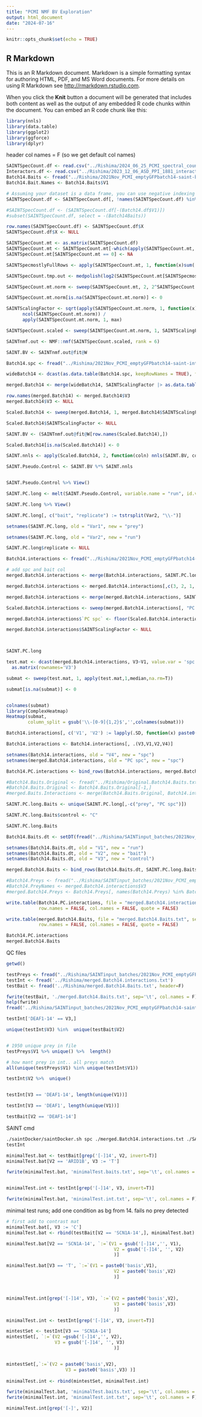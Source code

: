 ```yaml
---
title: "PCMI NMF BV Exploration"
output: html_document
date: "2024-07-16"
---
```


```r
knitr::opts_chunk$set(echo = TRUE)
```

## R Markdown

This is an R Markdown document. Markdown is a simple formatting syntax for authoring HTML, PDF, and MS Word documents. For more details on using R Markdown see <http://rmarkdown.rstudio.com>.

When you click the **Knit** button a document will be generated that includes both content as well as the output of any embedded R code chunks within the document. You can embed an R code chunk like this:

```r
library(nnls)
library(data.table)
library(ggplot2)
library(ggforce)
library(dplyr)
```

header col names = F (so we get default col names)
```r
SAINTSpecCount.df <- read.csv("../Rishima/2024_06_25_PCMI_spectral_count.csv")
Interactors.df <- read.csv("../Rishima/2023_12_06_ASD_PPI_1881_interactions.csv")
Batch14.Baits <- fread("../Rishima/2021Nov_PCMI_emptyGFPbatch14-saint-baits-spc.txt", header = F)
Batch14.Bait.Names <- Batch14.Baits$V1
```

```r
# Assuming your dataset is a data frame, you can use negative indexing to exclude columns
SAINTSpecCount.df <- SAINTSpecCount.df[, !names(SAINTSpecCount.df) %in% Batch14.Bait.Names]

#SAINTSpecCount.df <- (SAINTSpecCount.df[-(Batch14.df$V1)])
#subset(SAINTSpecCount.df, select = -(Batch14Baits))
```

```r
row.names(SAINTSpecCount.df) <- SAINTSpecCount.df$X
SAINTSpecCount.df$X <- NULL
```

```r
SAINTSpecCount.mt <- as.matrix(SAINTSpecCount.df)
SAINTSpecCount.mt <- SAINTSpecCount.mt[-which(apply(SAINTSpecCount.mt, 1, max) == 0),]
SAINTSpecCount.mt[SAINTSpecCount.mt == 0] <- NA
```

```r
SAINTSpecmostlyFullRows <- apply(SAINTSpecCount.mt, 1, function(x)sum(!is.na(x)) > ncol(SAINTSpecCount.mt)/2)

SAINTSpecCount.tmp.out <- medpolish(log2(SAINTSpecCount.mt[SAINTSpecmostlyFullRows,]), na.rm = TRUE)

SAINTSpecCount.mt.norm <- sweep(SAINTSpecCount.mt, 2, 2^SAINTSpecCount.tmp.out$col, "/")
```

```r
SAINTSpecCount.mt.norm[is.na(SAINTSpecCount.mt.norm)] <- 0

SAINTScalingFactor <- sqrt(apply(SAINTSpecCount.mt.norm, 1, function(x)sum(x!=0)) /
      ncol(SAINTSpecCount.mt.norm)) / 
      apply(SAINTSpecCount.mt.norm, 1, max)

SAINTSpecCount.scaled <- sweep(SAINTSpecCount.mt.norm, 1, SAINTScalingFactor, "*")
```

```r
SAINTnmf.out <- NMF::nmf(SAINTSpecCount.scaled, rank = 6)
```

```r
SAINT.BV <- SAINTnmf.out@fit@W
```

```r
Batch14.spc <- fread("../Rishima/2021Nov_PCMI_emptyGFPbatch14-saint-interactions-spc.txt")

wideBatch14 <- dcast(as.data.table(Batch14.spc, keepRowNames = TRUE), formula = "V3 ~ V1", value.var = "V4")

merged.Batch14 <- merge(wideBatch14, SAINTScalingFactor |> as.data.table(keep.rownames = TRUE), by.x= "V3", by.y = "rn") 
```

```r
row.names(merged.Batch14) <- merged.Batch14$V3
merged.Batch14$V3 <- NULL

Scaled.Batch14 <- sweep(merged.Batch14, 1, merged.Batch14$SAINTScalingFactor, "*")

Scaled.Batch14$SAINTScalingFactor <- NULL
```

```r
SAINT.BV <- (SAINTnmf.out@fit@W[row.names(Scaled.Batch14),])

Scaled.Batch14[is.na(Scaled.Batch14)] <- 0

SAINT.nnls <- apply(Scaled.Batch14, 2, function(coln) nnls(SAINT.BV, coln)$x)

```

```r
SAINT.Pseudo.Control <- SAINT.BV %*% SAINT.nnls


SAINT.Pseudo.Control %>% View()

SAINT.PC.long <- melt(SAINT.Pseudo.Control, variable.name = "run", id.vars = "rn", value.name = "PC spc") |> setDT()

SAINT.PC.long %>% View()

SAINT.PC.long[, c("bait", "replicate") := tstrsplit(Var2, "\\-")]

setnames(SAINT.PC.long, old = "Var1", new = "prey")

setnames(SAINT.PC.long, old = "Var2", new = "run")

SAINT.PC.long$replicate <- NULL
```

```r
Batch14.interactions <- fread("../Rishima/2021Nov_PCMI_emptyGFPbatch14-saint-interactions-spc.txt")

# add spc and bait col
merged.Batch14.interactions <- merge(Batch14.interactions, SAINT.PC.long |> as.data.table(keep.rownames = TRUE), by.x = c("V3", "V2", "V1"), by.y = c("prey", "bait", "run"))

merged.Batch14.interactions <- merged.Batch14.interactions[,c(3, 2, 1, 5)]

merged.Batch14.interactions <- merge(merged.Batch14.interactions, SAINTScalingFactor |> as.data.table(keep.rownames = TRUE), by.x= "V3", by.y = "rn") 

Scaled.Batch14.interactions <- sweep(merged.Batch14.interactions[, "PC spc"], 1, merged.Batch14.interactions$SAINTScalingFactor, "/")

merged.Batch14.interactions$`PC spc` <- floor(Scaled.Batch14.interactions$`PC spc`)

merged.Batch14.interactions$SAINTScalingFactor <- NULL



SAINT.PC.long
```

```r
test.mat <- dcast(merged.Batch14.interactions, V3~V1, value.var = 'spc') %>% 
  as.matrix(rownames='V3')

submat <- sweep(test.mat, 1, apply(test.mat,1,median,na.rm=T))

submat[is.na(submat)] <- 0


colnames(submat)
library(ComplexHeatmap)
Heatmap(submat,
        column_split = gsub('\\-[0-9]{1,2}$','',colnames(submat)))
```

```r
Batch14.interactions[, c('V1', 'V2') := lapply(.SD, function(x) paste0(x, '-14')), .SDcols = c('V1', 'V2')]

Batch14.interactions <- Batch14.interactions[, .(V3,V1,V2,V4)]

setnames(Batch14.interactions, old = "V4", new = "spc")
setnames(merged.Batch14.interactions, old = "PC spc", new = "spc")

Batch14.PC.interactions <- bind_rows(Batch14.interactions, merged.Batch14.interactions)
```

```r
#Batch14.Baits.Original <- fread("../Rishima/Original.Batch14.Baits.txt", header = F)
#Batch14.Baits.Original <- Batch14.Baits.Original[-1,]
#merged.Baits.Interactions <- merge(Batch14.Baits.Original, Batch14.interactions |> as.data.table(keep.rownames = TRUE), by.x= c("V1", "V2"), by.y = c("V1", "V2"), all = TRUE)

```

```r
SAINT.PC.long.Baits <- unique(SAINT.PC.long[,-c("prey", "PC spc")])

SAINT.PC.long.Baits$control <- "C"

SAINT.PC.long.Baits

Batch14.Baits.dt <- setDT(fread("../Rishima/SAINTinput_batches/2021Nov_PCMI_emptyGFPbatch14-saint-baits-spc.txt"))

setnames(Batch14.Baits.dt, old = "V1", new = "run")
setnames(Batch14.Baits.dt, old = "V2", new = "bait")
setnames(Batch14.Baits.dt, old = "V3", new = "control")

merged.Batch14.Baits <- bind_rows(Batch14.Baits.dt, SAINT.PC.long.Baits)
```

```r
#Batch14.Preys <- fread("../Rishima/SAINTinput_batches/2021Nov_PCMI_emptyGFPbatch14-saint-preys-spc.txt")
#Batch14.PreyNames <- merged.Batch14.interactions$V3
#merged.Batch14.Preys <- Batch14.Preys[, names(Batch14.Preys) %in% Batch14.PreyNames]
```

```r
write.table(Batch14.PC.interactions, file = "merged.Batch14.interactions.txt", sep = "\t", 
            row.names = FALSE, col.names = FALSE, quote = FALSE)

write.table(merged.Batch14.Baits, file = "merged.Batch14.Baits.txt", sep = "\t", 
            row.names = FALSE, col.names = FALSE, quote = FALSE)

Batch14.PC.interactions
merged.Batch14.Baits
```



QC files 

```r
getwd()

testPreys <- fread("../Rishima/SAINTinput_batches/2021Nov_PCMI_emptyGFPbatch14-saint-preys-spc.txt")
testInt <- fread('../Rishima/merged.Batch14.interactions.txt')
testBait <- fread('../Rishima/merged.Batch14.Baits.txt', header=F)

fwrite(testBait, './merged.Batch14.Baits.txt', sep='\t', col.names = F)
help(fwrite)
fread('../Rishima/SAINTinput_batches/2021Nov_PCMI_emptyGFPbatch14-saint-interactions-spc.txt', sep='\t', he)

testInt['DEAF1-14' == V3,]

unique(testInt$V3) %in%  unique(testBait$V2)


# 1950 unique prey in file
testPreys$V1 %>% unique() %>%  length()

# how mant prey in int.. all preys match
all(unique(testPreys$V1) %in% unique(testInt$V1))

testInt$V2 %>%  unique()


testInt[V3 == 'DEAF1-14', length(unique(V1))]

testInt[V3 == 'DEAF1', length(unique(V1))]

testBait[V2 == 'DEAF1-14']
```
SAINT cmd 
```bash
./saintDocker/saintDocker.sh spc ./merged.Batch14.interactions.txt ./SAINTinput_batches/2021Nov_PCMI_emptyGFPbatch14-saint-preys-spc.txt ./merged.Batch14.Baits.txt 
testInt
```

```r
minimalTest.bat <- testBait[grep('[-]14', V2, invert=T)]
minimalTest.bat[V2 == 'ARID1B', V3 := 'T']

fwrite(minimalTest.bat, 'minimalTest.baits.txt', sep='\t', col.names = F)


minimalTest.int <- testInt[grep('[-]14', V3, invert=T)]

fwrite(minimalTest.bat, 'minimalTest.int.txt', sep='\t', col.names = F)
```

minimal test runs; add one condition as bg from 14. fails no prey detected

```r
# first add to contrast mat
minimalTest.bat[, V3 := 'C']
minimalTest.bat <- rbind(testBait[V2 == 'SCN1A-14',], minimalTest.bat)

minimalTest.bat[V2 == 'SCN1A-14', `:=`(V1 = gsub('[-]14','', V1),
                                        V2 = gsub('[-]14', '', V2)
                                        )]

minimalTest.bat[V3 == 'T', `:=`(V1 = paste0('basis',V1),
                                        V2 = paste0('basis',V2)
                                        )]



minimalTest.int[grep('[-]14', V3), `:=`(V2 = paste0('basis',V2),
                                        V3 = paste0('basis',V3)
                                        )]

minimalTest.int <- testInt[grep('[-]14', V3, invert=T)]

mintestSet <- testInt[V3 == 'SCN1A-14']
mintestSet[, `:=`(V2 =gsub('[-]14','', V2),
                  V3 = gsub('[-]14', '', V3)
                                        )]


mintestSet[,`:=`(V2 = paste0('basis',V2),
                      V3 = paste0('basis',V3) )]
                                        
minimalTest.int <- rbind(mintestSet, minimalTest.int)

fwrite(minimalTest.bat, 'minimalTest.baits.txt', sep='\t', col.names = F)
fwrite(minimalTest.int, 'minimalTest.int.txt', sep='\t', col.names = F)
```


```r
minimalTest.int[grep('[-]', V2)]
```

